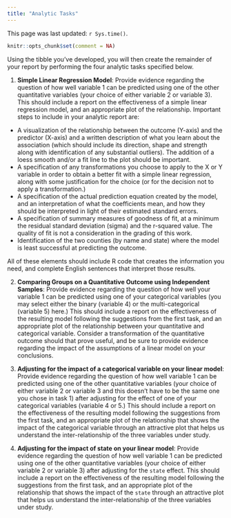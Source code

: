 ---
title: "Analytic Tasks"
---

This page was last updated: `r Sys.time()`.

```{r setup, include=FALSE}
knitr::opts_chunk$set(comment = NA)
```

Using the tibble you've developed, you will then create the remainder of your report by performing the four analytic tasks specified below.

1. **Simple Linear Regression Model**: Provide evidence regarding the question of how well variable 1 can be predicted using one of the other quantitative variables (your choice of either variable 2 or variable 3). This should include a report on the effectiveness of a simple linear regression model, and an appropriate plot of the relationship. Important steps to include in your analytic report are:

- A visualization of the relationship between the outcome (Y-axis) and the predictor (X-axis) and a written description of what you learn about the association (which should include its direction, shape and strength along with identification of any substantial outliers). The addition of a loess smooth and/or a fit line to the plot should be important.
- A specification of any transformations you choose to apply to the X or Y variable in order to obtain a better fit with a simple linear regression, along with some justification for the choice (or for the decision not to apply a transformation.)
- A specification of the actual prediction equation created by the model, and an interpretation of what the coefficients mean, and how they should be interpreted in light of their estimated standard errors.
- A specification of summary measures of goodness of fit, at a minimum the residual standard deviation (sigma) and the r-squared value. The quality of fit is not a consideration in the grading of this work.
- Identification of the two counties (by name and state) where the model is least successful at predicting the outcome.

All of these elements should include R code that creates the information you need, and complete English sentences that interpret those results.

2. **Comparing Groups on a Quantitative Outcome using Independent Samples**: Provide evidence regarding the question of how well your variable 1 can be predicted using one of your categorical variables (you may select either the binary (variable 4) or the multi-categorical (variable 5) here.) This should include a report on the effectiveness of the resulting model following the suggestions from the first task, and an appropriate plot of the relationship between your quantitative and categorical variable. Consider a transformation of the quantitative outcome should that prove useful, and be sure to provide evidence regarding the impact of the assumptions of a linear model on your conclusions.

3. **Adjusting for the impact of a categorical variable on your linear model**: Provide evidence regarding the question of how well variable 1 can be predicted using one of the other quantitative variables (your choice of either variable 2 or variable 3 and this doesn't have to be the same one you chose in task 1) after adjusting for the effect of one of your categorical variables (variable 4 or 5.) This should include a report on the effectiveness of the resulting model following the suggestions from the first task, and an appropriate plot of the relationship that shows the impact of the categorical variable through an attractive plot that helps us understand the inter-relationship of the three variables under study.

4. **Adjusting for the impact of state on your linear model**: Provide evidence regarding the question of how well variable 1 can be predicted using one of the other quantitative variables (your choice of either variable 2 or variable 3) after adjusting for the `state` effect. This should include a report on the effectiveness of the resulting model following the suggestions from the first task, and an appropriate plot of the relationship that shows the impact of the `state` through an attractive plot that helps us understand the inter-relationship of the three variables under study.

